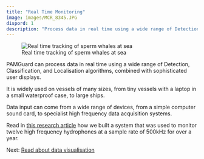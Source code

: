 ```yaml
---
title: "Real Time Monitoring"
image: images/MCR_8345.JPG
dispord: 1
description: "Process data in real time using a wide range of Detection, Classification and Localisation algorithms, combined with sophisticated user displays."
---
```


![Real time tracking of sperm whales at sea](./images/SOTW-NC-20190508-0324.jpg)

PAMGuard can process data in real time using a wide range of Detection, Classification, and Localisation algorithms, combined with sophisticated user displays.

It is widely used on vessels of many sizes, from tiny vessels with a laptop in a small waterproof case, to large ships.

Data input can come from a wide range of devices, from a simple computer sound card, to specialist high frequency data acquisition systems.

Read in [this research article](https://journals.plos.org/plosone/article?id=10.1371/journal.pone.0229058) how we built a system that was used to monitor twelve high frequency hydrophones at a sample rate of 500kHz for over a year.

Next: [Read about data visualisation](offline.qmd)
